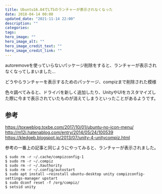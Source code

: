 ```yaml
---
title: Ubuntu16.04でLTSのランチャーが表示されなくなった
date: 2018-04-14 00:00
updated_date: "2021-11-14 22:00"
description: ""
categories:
tags:
hero_image: ""
hero_image_alt: ""
hero_image_credit_text: ""
hero_image_credit_link: ""
---
```

autoremoveを使っていらないパッケージ削除をすると、ランチャーが表示されなくなってしまいました…

どうやらランチャーを表示するためのパッケージ、compizまで削除された模様

色々調べてみると、ドライバを新しく追加したり、UnityやUIをカスタマイズした際に今まで表示されていたものが消えてしまうといったことがあるようです。

## 参考
https://toxweblog.toxbe.com/2017/10/01/ubuntu-no-icon-menu/
http://m12i.hatenablog.com/entry/2014/05/24/100539
https://kledgeb.blogspot.jp/2013/07/unity-4-unitycompiz.html

参考の一番上の記事と同じようにやってみると、ランチャーが表示されました。

```
$ sudo rm -r ~/.cache/compizconfig-1
$ sudo rm -r ~/.compiz
$ sudo rm -r ~/.Xauthority
$ sudo rm -r ~/.config/autostart
$ sudo apt install –reinstall ubuntu-desktop unity compizconfig-settings-manager upstart
$ sudo dconf reset -f /org/compiz/
$ setsid unity
```